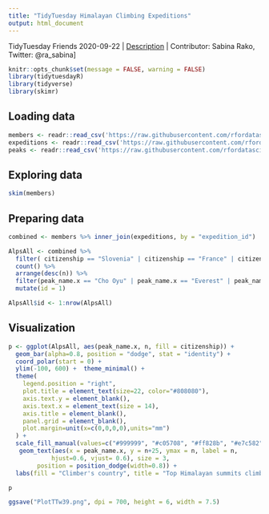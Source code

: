 ```yaml
---
title: "TidyTuesday Himalayan Climbing Expeditions"
output: html_document
---
```

TidyTuesday Friends 2020-09-22 |
[Description](https://github.com/rfordatascience/tidytuesday/blob/master/data/2020/2020-09-22/readme.md) |
Contributor: Sabina Rako, Twitter: @ra_sabina]

```r
knitr::opts_chunk$set(message = FALSE, warning = FALSE)
library(tidytuesdayR)
library(tidyverse)
library(skimr)


```

## Loading data

```r

members <- readr::read_csv('https://raw.githubusercontent.com/rfordatascience/tidytuesday/master/data/2020/2020-09-22/members.csv')
expeditions <- readr::read_csv('https://raw.githubusercontent.com/rfordatascience/tidytuesday/master/data/2020/2020-09-22/expeditions.csv')
peaks <- readr::read_csv('https://raw.githubusercontent.com/rfordatascience/tidytuesday/master/data/2020/2020-09-22/peaks.csv')

```

## Exploring data

```r
skim(members)
```

## Preparing data 

```r

combined <- members %>% inner_join(expeditions, by = "expedition_id")

AlpsAll <- combined %>% 
  filter( citizenship == "Slovenia" | citizenship == "France" | citizenship == "Italy" | citizenship =="Austria" | citizenship == "Germany" | citizenship == "Monaco" | citizenship == "Switzerland")  %>% group_by(citizenship, peak_name.x) %>% 
  count() %>% 
  arrange(desc(n)) %>% 
  filter(peak_name.x == "Cho Oyu" | peak_name.x == "Everest" | peak_name.x == "Ama Dablam" | peak_name.x == "Baruntse" | peak_name.x == "Manaslu") %>% ungroup() %>% 
  mutate(id = 1)

AlpsAll$id <- 1:nrow(AlpsAll)
```
## Visualization
```r

p <- ggplot(AlpsAll, aes(peak_name.x, n, fill = citizenship)) +
  geom_bar(alpha=0.8, position = "dodge", stat = "identity") +
  coord_polar(start = 0) + 
  ylim(-100, 600) +  theme_minimal() + 
  theme(
    legend.position = "right",
    plot.title = element_text(size=22, color="#808080"),
    axis.text.y = element_blank(),
    axis.text.x = element_text(size = 14), 
    axis.title = element_blank(),
    panel.grid = element_blank(),
    plot.margin=unit(x=c(0,0,0,0),units="mm")
  ) + 
  scale_fill_manual(values=c("#999999", "#c05708", "#ff828b", "#e7c582", "#00b0ba", "#0065a2")) +
   geom_text(aes(x = peak_name.x, y = n+25, ymax = n, label = n, 
            hjust=0.6, vjust= 0.6), size = 3,
        position = position_dodge(width=0.8)) +
  labs(fill = "Climber's country", title = "Top Himalayan summits climbed by Europeans \nfrom Alpine countries", caption = "Data source: The Himalayan Database: Vis: @sabina_ra")

p

ggsave("PlotTTw39.png", dpi = 700, height = 6, width = 7.5)

```

